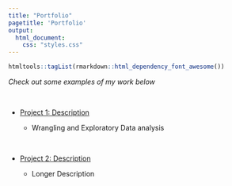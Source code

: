 ```yaml
---
title: "Portfolio"
pagetitle: 'Portfolio'
output: 
  html_document: 
    css: "styles.css"
---
```


```r
htmltools::tagList(rmarkdown::html_dependency_font_awesome())
```


*Check out some examples of my work below*

<br>

- <i class="fa fa-chart-line"> </i> [Project 1: Description](https://viren-velacheri.github.io/project1/)

    - Wrangling and Exploratory Data analysis

<br>

- <i class="fa fa-chart-pie"> </i> [Project 2: Description](https://viren-velacheri.github.io/project2/)

    - Longer Description